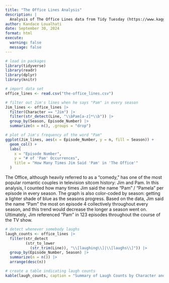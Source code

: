 ```yaml
---
title: "The Office Lines Analysis"
description: |
  Analysis of The Office Lines data from Tidy Tuesday (https://www.kaggle.com/datasets/fabriziocominetti/the-office-lines?resource=download)
author: Kandace Loualhati
date: September 30, 2024
format: html
execute:
  warning: false
  message: false
---
```


```r
# load in packages
library(tidyverse)
library(readr)
library(dplyr)
library(knitr)

# import data set
office_lines <- read.csv("the-office_lines.csv")

# filter out Jim's lines when he says "Pam" in every season
Jim_lines <- office_lines |>
  filter(Character == "Jim") |>
  filter(str_detect(Line, "\\bPam[a-z]*\\b")) |>
  group_by(Season, Episode_Number) |>
  summarize(n = n(), .groups = "drop") 

# plot of Jim's frequency of the word "Pam"
ggplot(Jim_lines, aes(x = Episode_Number, y = n, fill = Season)) +
  geom_col() +
  labs(
    x = "Episode Number",
    y = "# of 'Pam' Occurrences", 
    title = "How Many Times Jim Said 'Pam' in 'The Office'"
  )
```

The Office, although heavily referred to as a "comedy," has one of the most popular romantic couples in television sitcom history: Jim and Pam. In this analysis, I counted how many times Jim said the name "Pam" / "Pamela" per episode in every season. The graph is also color-coded by season: getting a lighter shade of blue as the seasons progress. Based on the data, Jim said the name "Pam" the most on episode 4 collectively throughout every season, and this trend would decrease the longer a season went on. Ultimately, Jim referenced "Pam" in 123 episodes throughout the course of the TV show.

```r
# detect whenever somebody laughs
laugh_counts <- office_lines |>
  filter(str_detect
         (str_to_lower
           (str_trim(Line)), "\\[laughing\\]|\\[laughs\\]")) |>
  group_by(Episode_Number, Season) |>
  summarize(n = n()) |>
  arrange(desc(n))

# create a table indicating laugh counts
kable(laugh_counts, caption = "Summary of Laugh Counts by Character and Episode")
```
